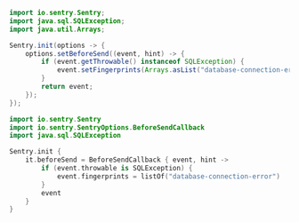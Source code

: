 ```java {tabTitle: Java}
import io.sentry.Sentry;
import java.sql.SQLException;
import java.util.Arrays;

Sentry.init(options -> {
    options.setBeforeSend((event, hint) -> {
        if (event.getThrowable() instanceof SQLException) {
            event.setFingerprints(Arrays.asList("database-connection-error"));
        }
        return event;
    });
});
```

```kotlin {tabTitle: Kotlin}
import io.sentry.Sentry
import io.sentry.SentryOptions.BeforeSendCallback
import java.sql.SQLException

Sentry.init {
    it.beforeSend = BeforeSendCallback { event, hint ->
        if (event.throwable is SQLException) {
            event.fingerprints = listOf("database-connection-error")
        }
        event
    }
}
```

